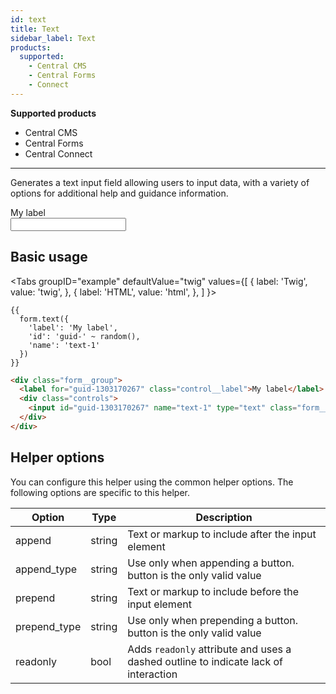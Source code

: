 ```yaml
---
id: text
title: Text
sidebar_label: Text
products:
  supported:
    - Central CMS
    - Central Forms
    - Connect
---
```


<div className="product-support">
  <strong>Supported products</strong>
  <ul>
    <li className="product-support--supported"><FontAwesomeIcon icon="fa-solid fa-check-circle" /> Central CMS</li>
    <li className="product-support--supported"><FontAwesomeIcon icon="fa-solid fa-check-circle" /> Central Forms</li>
    <li className="product-support--supported"><FontAwesomeIcon icon="fa-solid fa-check-circle" /> Central Connect</li>
  </ul>
</div>

----

Generates a text input field allowing users to input data, with a variety of options for additional help and guidance information.

<div className="d-example">
  <div className="form__group">
    <label htmlFor="guid-1303170267" className="control__label">My label</label>
    <div className="controls">
      <input id="guid-1303170267" name="text-1" type="text" className="form__control" />
    </div>
  </div>
</div>

## Basic usage

<Tabs
  groupID="example"
  defaultValue="twig"
  values={[
    { label: 'Twig', value: 'twig', },
    { label: 'HTML', value: 'html', },
  ]
}>
<TabItem value="twig">

```twig
{{
  form.text({
    'label': 'My label',
    'id': 'guid-' ~ random(),
    'name': 'text-1'
  })
}}
```

</TabItem>
<TabItem value="html">

```html
<div class="form__group">
  <label for="guid-1303170267" class="control__label">My label</label>
  <div class="controls">
    <input id="guid-1303170267" name="text-1" type="text" class="form__control" />
  </div>
</div>
```

</TabItem>
</Tabs>

## Helper options

You can configure this helper using the common helper options. The following options are specific to this helper.

| Option | Type | Description |
| ------ | ---- | ----------- |
| append | string | Text or markup to include after the input element |
| append_type | string | Use only when appending a button. button is the only valid value |
| prepend | string | Text or markup to include before the input element |
| prepend_type | string | Use only when prepending a button. button is the only valid value |
| readonly | bool | Adds `readonly` attribute and uses a dashed outline to indicate lack of interaction |